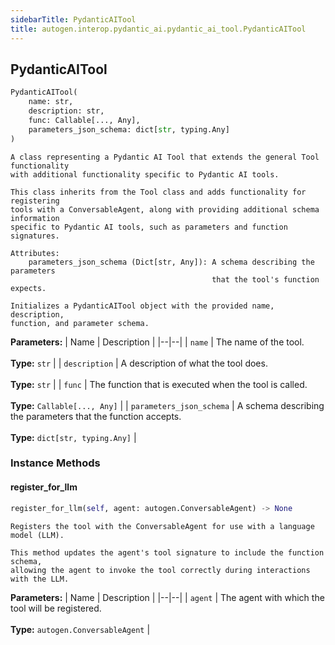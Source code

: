 ```yaml
---
sidebarTitle: PydanticAITool
title: autogen.interop.pydantic_ai.pydantic_ai_tool.PydanticAITool
---
```

<h2 id="autogen.interop.pydantic_ai.pydantic_ai_tool.PydanticAITool" class="doc doc-heading">
    <code class="doc-symbol doc-symbol-heading doc-symbol-class"></code>
    <span class="doc doc-object-name doc-class-name">PydanticAITool</span>
    <a href="#autogen.interop.pydantic_ai.pydantic_ai_tool.PydanticAITool" class="headerlink" title="Permanent link"></a>
</h2>

```python
PydanticAITool(
    name: str,
    description: str,
    func: Callable[..., Any],
    parameters_json_schema: dict[str, typing.Any]
)
```

    A class representing a Pydantic AI Tool that extends the general Tool functionality
    with additional functionality specific to Pydantic AI tools.
    
    This class inherits from the Tool class and adds functionality for registering
    tools with a ConversableAgent, along with providing additional schema information
    specific to Pydantic AI tools, such as parameters and function signatures.
    
    Attributes:
        parameters_json_schema (Dict[str, Any]): A schema describing the parameters
                                                 that the tool's function expects.
    
    Initializes a PydanticAITool object with the provided name, description,
    function, and parameter schema.

<b>Parameters:</b>
| Name | Description |
|--|--|
| `name` | The name of the tool.<br/><br/>**Type:** `str` |
| `description` | A description of what the tool does.<br/><br/>**Type:** `str` |
| `func` | The function that is executed when the tool is called.<br/><br/>**Type:** `Callable[..., Any]` |
| `parameters_json_schema` | A schema describing the parameters that the function accepts.<br/><br/>**Type:** `dict[str, typing.Any]` |

### Instance Methods

<code class="doc-symbol doc-symbol-heading doc-symbol-method"></code>
#### register_for_llm
<a href="#autogen.interop.pydantic_ai.pydantic_ai_tool.PydanticAITool.register_for_llm" class="headerlink" title="Permanent link"></a>

```python
register_for_llm(self, agent: autogen.ConversableAgent) -> None
```

    Registers the tool with the ConversableAgent for use with a language model (LLM).
    
    This method updates the agent's tool signature to include the function schema,
    allowing the agent to invoke the tool correctly during interactions with the LLM.

<b>Parameters:</b>
| Name | Description |
|--|--|
| `agent` | The agent with which the tool will be registered.<br/><br/>**Type:** `autogen.ConversableAgent` |

<br />